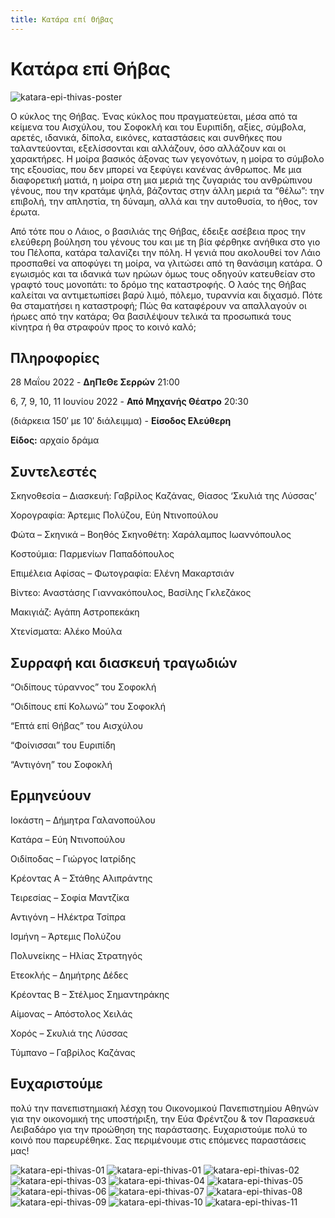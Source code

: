 ```yaml
---
title: Κατάρα επί Θήβας
---
```


# Κατάρα επί Θήβας

![katara-epi-thivas-poster](/img/katara-epi-thivas/poster.png)

Ο κύκλος της Θήβας. Ένας κύκλος που πραγματεύεται, μέσα από τα κείμενα του Αισχύλου, του Σοφοκλή και του Ευριπίδη, αξίες, σύμβολα, αρετές, ιδανικά, δίπολα, εικόνες, καταστάσεις και συνθήκες που ταλαντεύονται, εξελίσσονται και αλλάζουν, όσο αλλάζουν και οι χαρακτήρες. Η μοίρα βασικός άξονας των γεγονότων, η μοίρα το σύμβολο της εξουσίας, που δεν μπορεί να ξεφύγει κανένας άνθρωπος. Με μια διαφορετική ματιά, η μοίρα στη μια μεριά της ζυγαριάς του ανθρώπινου γένους, που την κρατάμε ψηλά, βάζοντας στην άλλη μεριά τα “θέλω”: την επιβολή, την απληστία, τη δύναμη, αλλά και την αυτοθυσία, το ήθος, τον έρωτα.

Από τότε που ο Λάιος, ο βασιλιάς της Θήβας, έδειξε ασέβεια προς την ελεύθερη βούληση του γένους του και με τη βία φέρθηκε ανήθικα στο γιο του Πέλοπα, κατάρα ταλανίζει την πόλη. Η γενιά που ακολουθεί τον Λάιο προσπαθεί να αποφύγει τη μοίρα, να γλιτώσει από τη θανάσιμη κατάρα. Ο εγωισμός και τα ιδανικά των ηρώων όμως τους οδηγούν κατευθείαν στο γραφτό τους μονοπάτι: το δρόμο της καταστροφής. Ο λαός της Θήβας καλείται να αντιμετωπίσει βαρύ λιμό, πόλεμο, τυραννία και διχασμό. Πότε θα σταματήσει η καταστροφή; Πώς θα καταφέρουν να απαλλαγούν οι ήρωες από την κατάρα; Θα βασιλέψουν τελικά τα προσωπικά τους κίνητρα ή θα στραφούν προς το κοινό καλό;

## Πληροφορίες
28 Μαΐου 2022 - **ΔηΠεΘε Σερρών** 21:00

6, 7, 9, 10, 11 Ιουνίου 2022 - **Από Μηχανής Θέατρο** 20:30

(διάρκεια 150′ με 10′ διάλειμμα) - **Είσοδος Ελεύθερη**

**Είδος:** αρχαίο δράμα

## Συντελεστές
Σκηνοθεσία – Διασκευή: Γαβρίλος Καζάνας, Θίασος ‘Σκυλιά της Λύσσας’

Χορογραφία: Άρτεμις Πολύζου, Εύη Ντινοπούλου

Φώτα – Σκηνικά – Βοηθός Σκηνοθέτη: Χαράλαμπος Ιωαννόπουλος

Κοστούμια: Παρμενίων Παπαδόπουλος

Επιμέλεια Αφίσας – Φωτογραφία: Ελένη Μακαρτσιάν

Βίντεο: Αναστάσης Γιαννακόπουλος, Βασίλης Γκλεζάκος

Μακιγιάζ: Αγάπη Αστροπεκάκη

Χτενίσματα: Αλέκο Μούλα

## Συρραφή και διασκευή τραγωδιών
“Οιδίπους τύραννος” του Σοφοκλή

“Οιδίπους επί Κολωνώ” του Σοφοκλή

“Επτά επί Θήβας” του Αισχύλου

“Φοίνισσαι” του Ευριπίδη

“Αντιγόνη” του Σοφοκλή

## Ερμηνεύουν
Ιοκάστη – Δήμητρα Γαλανοπούλου

Κατάρα – Εύη Ντινοπούλου

Οιδίποδας – Γιώργος Ιατρίδης

Κρέοντας Α – Στάθης Αλιπράντης

Τειρεσίας – Σοφία Μαντζίκα

Αντιγόνη – Ηλέκτρα Τσίπρα

Ισμήνη – Άρτεμις Πολύζου

Πολυνείκης – Ηλίας Στρατηγός

Ετεοκλής – Δημήτρης Δέδες

Κρέοντας Β – Στέλμος Σημαντηράκης

Αίμονας – Απόστολος Χειλάς

Χορός – Σκυλιά της Λύσσας

Τύμπανο – Γαβρίλος Καζάνας

## Ευχαριστούμε
πολύ την πανεπιστημιακή λέσχη του Οικονομικού Πανεπιστημίου Αθηνών για την οικονομική της υποστήριξη, την Εύα Φρέντζου & τον Παρασκευά Λειβαδάρο για την προώθηση της παράστασης. Ευχαριστούμε πολύ το κοινό που παρευρέθηκε. Σας περιμένουμε στις επόμενες παραστάσεις μας!

<ResponsiveYouTube videoId="DqY2SQbgggs"/>

![katara-epi-thivas-01](/img/katara-epi-thivas/00.png)
![katara-epi-thivas-01](/img/katara-epi-thivas/01.png)
![katara-epi-thivas-02](/img/katara-epi-thivas/02.png)
![katara-epi-thivas-03](/img/katara-epi-thivas/03.png)
![katara-epi-thivas-04](/img/katara-epi-thivas/04.png)
![katara-epi-thivas-05](/img/katara-epi-thivas/05.png)
![katara-epi-thivas-06](/img/katara-epi-thivas/06.png)
![katara-epi-thivas-07](/img/katara-epi-thivas/07.png)
![katara-epi-thivas-08](/img/katara-epi-thivas/08.png)
![katara-epi-thivas-09](/img/katara-epi-thivas/09.png)
![katara-epi-thivas-10](/img/katara-epi-thivas/10.png)
![katara-epi-thivas-11](/img/katara-epi-thivas/11.png)
